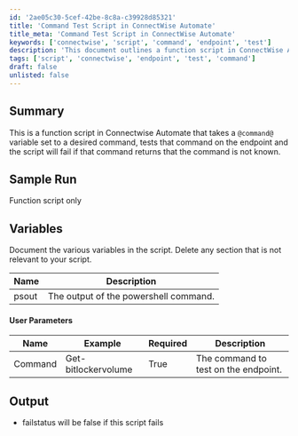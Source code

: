 ```yaml
---
id: '2ae05c30-5cef-42be-8c8a-c39928d85321'
title: 'Command Test Script in ConnectWise Automate'
title_meta: 'Command Test Script in ConnectWise Automate'
keywords: ['connectwise', 'script', 'command', 'endpoint', 'test']
description: 'This document outlines a function script in ConnectWise Automate designed to test a specified command on an endpoint. If the command is not recognized, the script will fail, ensuring that only valid commands are executed. The document includes a summary, sample run, variable documentation, user parameters, and output details.'
tags: ['script', 'connectwise', 'endpoint', 'test', 'command']
draft: false
unlisted: false
---
```

## Summary

This is a function script in Connectwise Automate that takes a `@command@` variable set to a desired command, tests that command on the endpoint and the script will fail if that command returns that the command is not known.

## Sample Run

Function script only

## Variables

Document the various variables in the script. Delete any section that is not relevant to your script.

| Name  | Description                               |
|-------|-------------------------------------------|
| psout | The output of the powershell command.    |

#### User Parameters

| Name    | Example                 | Required | Description                             |
|---------|-------------------------|----------|-----------------------------------------|
| Command | Get-bitlockervolume     | True     | The command to test on the endpoint.    |

## Output

- failstatus will be false if this script fails











